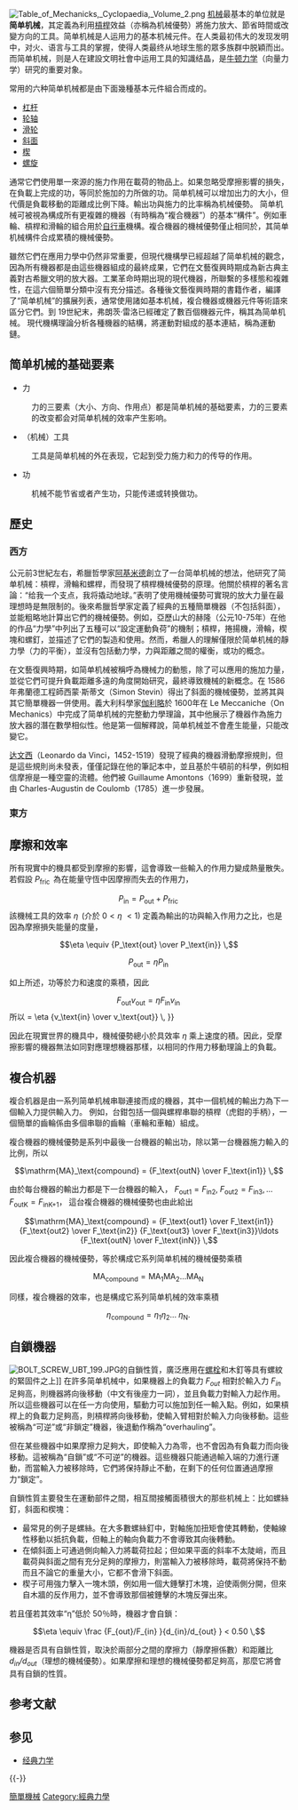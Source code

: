 {{roughtranslation}}
[[File:Table_of_Mechanicks,_Cyclopaedia,_Volume_2.png|thumb]]
[[机械|机械]]最基本的单位就是'''简单机械'''，其定義為利用[[槓桿|槓桿]]效益（亦稱為机械優勢）將施力放大、節省時間或改變方向的工具。简单机械是人运用力的基本机械元件。在人类最初伟大的发现发明中，对火、语言与工具的掌握，使得人类最终从地球生態的眾多族群中脱穎而出。而简单机械，则是人在建設文明社會中运用工具的知識结晶，是[[牛顿力学|牛顿力学]]（向量力学）研究的重要对象。

常用的六种简单机械都是由下面幾種基本元件組合而成的。
* [[杠杆|杠杆]]
* [[轮轴|轮轴]]
* [[滑轮|滑轮]]
* [[斜面|斜面]]
* [[楔|楔]]
* [[螺旋_(简单机械)|螺旋]]

通常它們使用單一來源的施力作用在載荷的物品上。如果忽略受摩擦影響的損失，在負載上完成的功，等同於施加的力所做的功。简单机械可以增加出力的大小，但代價是負載移動的距離成比例下降。輸出功與施力的比率稱為机械優勢。
简单机械可被視為構成所有更複雜的機器（有時稱為“複合機器”）的基本“構件”。例如車輪、槓桿和滑輪的組合用於[[自行車|自行車]]機構。複合機器的機械優勢僅止相同於，其简单机械構件合成累積的機械優勢。

雖然它們在應用力學中仍然非常重要，但現代機構學已經超越了简单机械的觀念，因為所有機器都是由這些機器組成的最終成果，它們在文藝復興時期成為新古典主義對古希臘文明的放大器。工業革命時期出現的現代機器，所聯繫的多樣態和複雜性，在這六個簡單分類中沒有充分描述。各種後文藝復興時期的書籍作者，編譯了“简单机械”的擴展列表，通常使用諸如基本机械，複合機器或機器元件等術語來區分它們。到 19世紀末，弗朗茨·雷洛已經確定了數百個機器元件，稱其為简单机械。 現代機構理論分析各種機器的結構，將運動對組成的基本連結，稱為運動鏈。

== 简单机械的基础要素 ==
* 力
:力的三要素（大小、方向、作用点）都是简单机械的基础要素，力的三要素的改变都会对简单机械的效率产生影响。
* （机械）工具
:工具是简单机械的外在表现，它起到受力施力和力的传导的作用。
* 功
:机械不能节省或者产生功，只能传递或转换做功。

== 歷史 ==
=== 西方 ===
公元前3世紀左右，希臘哲學家[[阿基米德|阿基米德]]創立了一台简单机械的想法，他研究了简单机械：槓桿，滑輪和螺桿，而發現了槓桿機械優勢的原理。他關於槓桿的著名言論：“给我一个支点，我将撬动地球。”表明了使用機械優勢可實現的放大力量在最理想時是無限制的。後來希臘哲學家定義了經典的五種簡單機器（不包括斜面），並能粗略地計算出它們的機械優勢。例如，亞歷山大的赫隆（公元10-75年）在他的作品“力學”中列出了五種可以“設定運動負荷”的機制；槓桿，捲揚機，滑輪，楔塊和螺釘，並描述了它們的製造和使用。然而，希臘人的理解僅限於简单机械的靜力學（力的平衡），並沒有包括動力學，力與距離之間的權衡，或功的概念。

在文藝復興時期，如简单机械被稱呼為機械力的動態，除了可以應用的施加力量，並從它們可提升負載距離多遠的角度開始研究，最終導致機械的新概念。在 1586年弗蘭德工程師西蒙·斯蒂文（Simon Stevin）得出了斜面的機械優勢，並將其與其它簡單機器一併使用。義大利科學家[[伽利略·伽利莱|伽利略]]於 1600年在 Le Meccaniche（On Mechanics）中完成了简单机械的完整動力學理論，其中他展示了機器作為施力放大器的潛在數學相似性。他是第一個解釋說，简单机械並不會產生能量，只能改變它。

[[列奥纳多·达·芬奇|达文西]]（Leonardo da Vinci，1452-1519）發現了經典的機器滑動摩擦規則，但是這些規則尚未發表，僅僅記錄在他的筆記本中，並且基於牛頓前的科學，例如相信摩擦是一種空靈的流體。他們被 Guillaume Amontons（1699）重新發現，並由 Charles-Augustin de Coulomb（1785）進一步發展。

=== 東方 ===

== 摩擦和效率 ==
所有現實中的機具都受到摩擦的影響，這會導致一些輸入的作用力變成熱量散失。若假設 <math>P_\text{fric}\,</math> 為在能量守恆中因摩擦而失去的作用力，
:<math>P_\text{in} = P_\text{out} + P_\text{fric}\,</math>
該機械工具的效率 <math>\eta \,</math> (介於 <math> 0 < \eta \ < 1</math>) 定義為輸出的功與輸入作用力之比，也是因為摩擦損失能量的度量，
:<math>\eta \equiv {P_\text{out} \over P_\text{in}} \,</math>
:<math>P_\text{out}  =  \eta P_\text{in} \, </math>

如上所述，功等於力和速度的乘積，因此
:<math>F_\text{out} v_\text{out}  =  \eta F_\text{in} v_\text{in}\, </math>
所以
{{Equation box 1  |cellpadding = 0 |border = 1 |border colour = black |background colour = transparent  |indent =:
|equation = <math>\mathrm{MA} = {F_\text{out} \over F_\text{in}} = \eta {v_\text{in} \over v_\text{out}} \,</math>
}}

因此在現實世界的機具中，機械優勢總小於具效率 ''η'' 乘上速度的積。因此，受摩擦影響的機器無法如同對應理想機器那樣，以相同的作用力移動理論上的負載。

== 複合机器 ==
複合机器是由一系列简单机械串聯連接而成的機器，其中一個机械的輸出力為下一個輸入力提供輸入力。 例如，台鉗包括一個與螺桿串聯的槓桿（虎鉗的手柄），一個簡單的齒輪係由多個串聯的齒輪（車輪和車軸）組成。

複合機器的機械優勢是系列中最後一台機器的輸出功，除以第一台機器施力輸入的比例，所以
:<math>\mathrm{MA}_\text{compound}   =  {F_\text{outN} \over F_\text{in1}} \,</math>

由於每台機器的輸出力都是下一台機器的輸入，
<math>F_\text{out1} = F_\text{in2}, \; F_\text{out2} = F_\text{in3}, \ldots \; F_\text{outK} = F_\text{inK+1}</math>， 這台複合機器的機械優勢也由此給出
:<math>\mathrm{MA}_\text{compound}  =  {F_\text{out1} \over F_\text{in1}} {F_\text{out2} \over F_\text{in2}} {F_\text{out3} \over F_\text{in3}}\ldots  {F_\text{outN} \over F_\text{inN}}  \,</math>

因此複合機器的機械優勢，等於構成它系列简单机械的機械優勢乘積
:<math>\mathrm{MA}_\text{compound} = \mathrm{MA}_1 \mathrm{MA}_2 \ldots  \mathrm{MA}_\text{N}   \,</math>

同樣，複合機器的效率，也是構成它系列简单机械的效率乘積
:<math>\eta_\text{compound} = \eta_1  \eta_2 \ldots \; \eta_\text{N}.\,</math>

== 自鎖機器 ==
[[Image:BOLT_SCREW_UBT_199.JPG|thumb]]的自鎖性質，廣泛應用在[[螺栓|螺栓]]和木釘等具有螺紋的緊固件之上]]
在許多简单机械中，如果機器上的負載力 ''F<sub>out</sub>'' 相對於輸入力 ''F<sub>in</sub>'' 足夠高，則機器將向後移動（中文有後座力一詞），並且負載力對輸入力起作用。所以這些機器可以在任一方向使用，驅動力可以施加到任一輸入點。例如，如果槓桿上的負載力足夠高，則槓桿將向後移動，使輸入臂相對於輸入力向後移動。這些被稱為“可逆”或“非鎖定”機器，後退動作稱為“overhauling”。

但在某些機器中如果摩擦力足夠大，即使輸入力為零，也不會因為有負載力而向後移動。這被稱為“自鎖”或“不可逆”的機器。這些機器只能通過輸入端的力進行運動，而當輸入力被移除時，它們將保持靜止不動，在剩下的任何位置通過摩擦力“鎖定”。

自鎖性質主要發生在運動部件之間，相互間接觸面積很大的那些机械上：比如螺絲釘，斜面和楔塊：
* 最常見的例子是螺絲。在大多數螺絲釘中，對軸施加扭矩會使其轉動，使軸線性移動以抵抗負載，但軸上的軸向負載力不會導致其向後轉動。
* 在傾斜面上可通過側向輸入力將載荷拉起；但如果平面的斜率不太陡峭，而且載荷與斜面之間有充分足夠的摩擦力，則當輸入力被移除時，載荷將保持不動而且不論它的重量大小，它都不會滑下斜面。
* 楔子可用強力擊入一塊木頭，例如用一個大錘擊打木塊，迫使兩側分開，但來自木牆的反作用力，並不會導致那個被錘擊的木塊反彈出來。

若且僅若其效率“η”低於 50％時，機器才會自鎖：
:<math>\eta \equiv \frac {F_{out}/F_{in} }{d_{in}/d_{out} } < 0.50   \,</math>

機器是否具有自鎖性質，取決於兩部分之間的摩擦力（靜摩擦係數）和距離比 ''d<sub>in</sub>/d<sub>out</sub>''（理想的機械優勢）。如果摩擦和理想的機械優勢都足夠高，那麼它將會具有自鎖的性質。

== 参考文献 ==
{{Reflist}}

== 参见 ==
{{Portal|物理学}}
* [[经典力学|经典力学]]

{{-}}
{{經典力學}}

{{Authority control}}

[[Category:簡單機械|]]
[[Category:經典力學|Category:經典力學]]